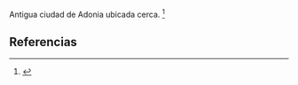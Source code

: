 Antigua ciudad de Adonia ubicada cerca. <ref>{{lib|LU|79|1|4}}</ref> 

== Referencias ==

<references />
